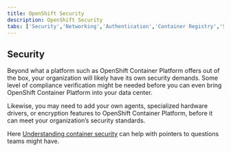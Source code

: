 ```yaml
---
title: OpenShift Security
description: OpenShift Security
tabs: ['Security','Networking','Authentication','Container Registry','Storage']
---
```


## Security

Beyond what a platform such as OpenShift Container Platform offers out of the box, your organization will likely have its own security demands.
Some level of compliance verification might be needed before you can even bring OpenShift Container Platform into your data center.

Likewise, you may need to add your own agents, specialized hardware drivers, or encryption features to OpenShift Container Platform, before it can meet your organization’s security standards.

Here [Understanding container security](https://docs.redhat.com/en/documentation/openshift_container_platform/4.11/html/security_and_compliance/container-security-1#security-understanding) can help with pointers to questions teams might have.
